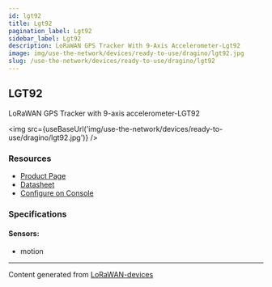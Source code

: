 ```yaml
---
id: lgt92
title: Lgt92
pagination_label: Lgt92
sidebar_label: Lgt92
description: LoRaWAN GPS Tracker With 9-Axis Accelerometer-Lgt92
image: img/use-the-network/devices/ready-to-use/dragino/lgt92.jpg
slug: /use-the-network/devices/ready-to-use/dragino/lgt92
---
```



## LGT92

LoRaWAN GPS Tracker with 9-axis accelerometer-LGT92

<img src={useBaseUrl('img/use-the-network/devices/ready-to-use/dragino/lgt92.jpg')} />

### Resources

- [Product Page](http://www.dragino.com/products/lora-lorawan-end-node/item/142-lgt-92.html)
- [Datasheet](http://www.dragino.com/downloads/index.php?dir=LGT_92/)
- [Configure on Console](/iot/coverage-mapping/quickstart)

### Specifications

#### Sensors:

- motion

---

Content generated from [LoRaWAN-devices](https://github.com/TheThingsNetwork/lorawan-devices)

